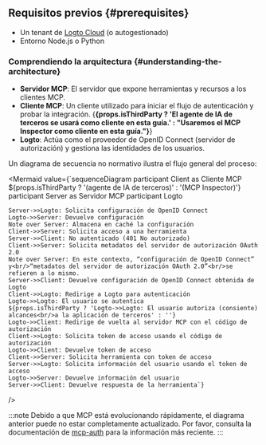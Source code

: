 
## Requisitos previos \{#prerequisites}

- Un tenant de [Logto Cloud](https://cloud.logto.io) (o autogestionado)
- Entorno Node.js o Python

### Comprendiendo la arquitectura \{#understanding-the-architecture}

- **Servidor MCP**: El servidor que expone herramientas y recursos a los clientes MCP.
- **Cliente MCP**: Un cliente utilizado para iniciar el flujo de autenticación y probar la integración. {<b>{props.isThirdParty ? 'El agente de IA de terceros se usará como cliente en esta guía.' : "Usaremos el MCP Inspector como cliente en esta guía."}</b>}
- **Logto**: Actúa como el proveedor de OpenID Connect (servidor de autorización) y gestiona las identidades de los usuarios.

Un diagrama de secuencia no normativo ilustra el flujo general del proceso:

<Mermaid value={`sequenceDiagram
    participant Client as Cliente MCP<br/>${props.isThirdParty ? '(agente de IA de terceros)' : '(MCP Inspector)'}
    participant Server as Servidor MCP
    participant Logto

    Server->>Logto: Solicita configuración de OpenID Connect
    Logto->>Server: Devuelve configuración
    Note over Server: Almacena en caché la configuración
    Client->>Server: Solicita acceso a una herramienta
    Server->>Client: No autenticado (401 No autorizado)
    Client->>Server: Solicita metadatos del servidor de autorización OAuth 2.0
    Note over Server: En este contexto, “configuración de OpenID Connect” y<br/>“metadatos del servidor de autorización OAuth 2.0”<br/>se refieren a lo mismo.
    Server->>Client: Devuelve configuración de OpenID Connect obtenida de Logto
    Client->>Logto: Redirige a Logto para autenticación
    Logto->>Logto: El usuario se autentica
    ${props.isThirdParty ? 'Logto->>Logto: El usuario autoriza (consiente) alcances<br/>a la aplicación de terceros' : ''}
    Logto->>Client: Redirige de vuelta al servidor MCP con el código de autorización
    Client->>Logto: Solicita token de acceso usando el código de autorización
    Logto->>Client: Devuelve token de acceso
    Client->>Server: Solicita herramienta con token de acceso
    Server->>Logto: Solicita información del usuario usando el token de acceso
    Logto->>Server: Devuelve información del usuario
    Server->>Client: Devuelve respuesta de la herramienta`}

/>

:::note
Debido a que MCP está evolucionando rápidamente, el diagrama anterior puede no estar completamente actualizado. Por favor, consulta la documentación de [mcp-auth](https://mcp-auth.dev) para la información más reciente.
:::
